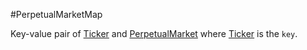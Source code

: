 #PerpetualMarketMap

Key-value pair of [Ticker] and [PerpetualMarket] where [Ticker] is the `key`.

[Ticker]: /types/ticker
[PerpetualMarket]: /types/perpetual_market